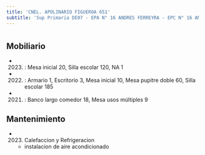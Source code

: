 ```yaml
---
title: 'CNEL. APOLINARIO FIGUEROA 651'
subtitle: 'Sup Primaria DE07 - EPA N° 16 ANDRES FERREYRA - EPC N° 16 ANDRES FERREYRA - JII N° 06/07° - CAIYJ CLUB CABALLITO'
---
```


#


## Mobiliario

*  (2023) : Mesa inicial 20, Silla escolar 120, NA 1 

*  (2022) : Armario 1, Escritorio 3, Mesa inicial 10, Mesa pupitre doble 60, Silla escolar 185 

*  (2021) : Banco largo comedor 18, Mesa usos múltiples 9 





## Mantenimiento

*  (2023) Calefaccion y Refrigeracion 
    + instalacion de aire acondicionado



